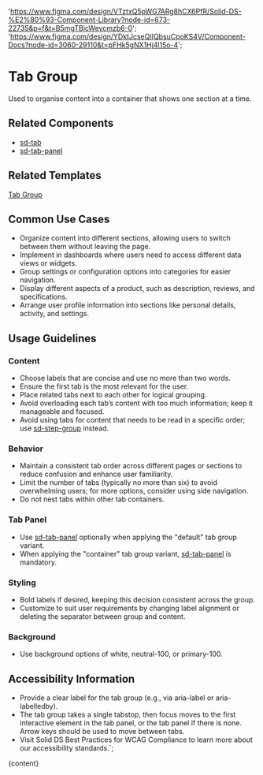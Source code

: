 

  'https://www.figma.com/design/VTztxQ5pWG7ARg8hCX6PfR/Solid-DS-%E2%80%93-Component-Library?node-id=673-22735&p=f&t=B5mgTBjcWeycmzb6-0';
  'https://www.figma.com/design/YDktJcseQIIQbsuCpoKS4V/Component-Docs?node-id=3060-29110&t=pFHk5gNX1Hj4l15o-4';

# Tab Group

Used to organise content into a container that shows one section at a time.

<DefaultStory />

<DocumentationLinks storybookLink="${storybookLink}" figmaLibrary="${figmaLibrary}" figmaDocs="${figmaDocs}" />

## Related Components

- [sd-tab](/?path=/docs/components-sd-tab--docs)
- [sd-tab-panel](/?path=/docs/components-sd-tab-panel--docs)

## Related Templates

[Tab Group](/?path=/docs/templates-tab-group--docs)

## Common Use Cases

- Organize content into different sections, allowing users to switch between them without leaving the page.
- Implement in dashboards where users need to access different data views or widgets.
- Group settings or configuration options into categories for easier navigation.
- Display different aspects of a product, such as description, reviews, and specifications.
- Arrange user profile information into sections like personal details, activity, and settings.

## Usage Guidelines

### Content

- Choose labels that are concise and use no more than two words.
- Ensure the first tab is the most relevant for the user.
- Place related tabs next to each other for logical grouping.
- Avoid overloading each tab’s content with too much information; keep it manageable and focused.
- Avoid using tabs for content that needs to be read in a specific order; use [sd-step-group](/?path=/docs/components-sd-step-group--docs) instead.

### Behavior

- Maintain a consistent tab order across different pages or sections to reduce confusion and enhance user familiarity.
- Limit the number of tabs (typically no more than six) to avoid overwhelming users; for more options, consider using side navigation.
- Do not nest tabs within other tab containers.

### Tab Panel

- Use [sd-tab-panel](/?path=/docs/components-sd-tab-panel--docs) optionally when applying the "default" tab group variant.
- When applying the "container" tab group variant, [sd-tab-panel](/?path=/docs/components-sd-tab-panel--docs) is mandatory.

### Styling

- Bold labels if desired, keeping this decision consistent across the group.
- Customize to suit user requirements by changing label alignment or deleting the separator between group and content.

### Background

- Use background options of white, neutral-100, or primary-100.

## Accessibility Information

- Provide a clear label for the tab group (e.g., via aria-label or aria-labelledby).
- The tab group takes a single tabstop, then focus moves to the first interactive element in the tab panel, or the tab panel if there is none. Arrow keys should be used to move between tabs.
- Visit <sd-link href="https://www.figma.com/design/YDktJcseQIIQbsuCpoKS4V/Component-Docs?node-id=10708-5011&t=Z1FxSGWkmXG5r5sw-4" target="_blank">Solid DS Best Practices for WCAG Compliance</sd-link> to learn more about our accessibility standards.`;

<Meta title="Components/sd-tab-group/Overview" />

<OverviewFormatter story={TabGroupStories.Default}>{content}</OverviewFormatter>
